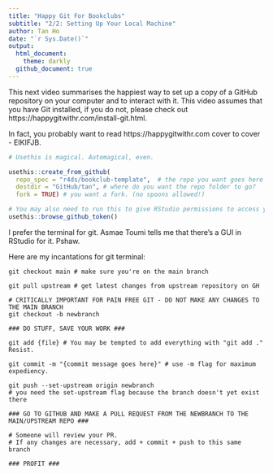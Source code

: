 ```yaml
---
title: "Happy Git For Bookclubs"
subtitle: "2/2: Setting Up Your Local Machine"
author: Tan Ho
date: "`r Sys.Date()`"
output: 
  html_document:
    theme: darkly
  github_document: true
---
```


This next video summarises the happiest way to set up a copy of a GitHub repository on your computer and to interact with it. This video assumes that you have Git installed, if you do not, please check out https://happygitwithr.com/install-git.html. 

In fact, you probably want to read https://happygitwithr.com cover to cover - EIKIFJB.

``` r
# Usethis is magical. Automagical, even.

usethis::create_from_github(
  repo_spec = "r4ds/bookclub-template",  # the repo you want goes here
  destdir = "GitHub/tan", # where do you want the repo folder to go?
  fork = TRUE) # you want a fork. (no spoons allowed!)

# You may also need to run this to give RStudio permissions to access your GitHub account to make the fork
usethis::browse_github_token()
```

I prefer the terminal for git. Asmae Toumi tells me that there's a GUI in RStudio for it. Pshaw.

Here are my incantations for git terminal:
``` eval
git checkout main # make sure you're on the main branch

git pull upstream # get latest changes from upstream repository on GH

# CRITICALLY IMPORTANT FOR PAIN FREE GIT - DO NOT MAKE ANY CHANGES TO THE MAIN BRANCH
git checkout -b newbranch 

### DO STUFF, SAVE YOUR WORK ###

git add {file} # You may be tempted to add everything with "git add ." Resist.

git commit -m "{commit message goes here}" # use -m flag for maximum expediency.

git push --set-upstream origin newbranch 
# you need the set-upstream flag because the branch doesn't yet exist there

### GO TO GITHUB AND MAKE A PULL REQUEST FROM THE NEWBRANCH TO THE MAIN/UPSTREAM REPO ###

# Someone will review your PR. 
# If any changes are necessary, add + commit + push to this same branch

### PROFIT ###
```

